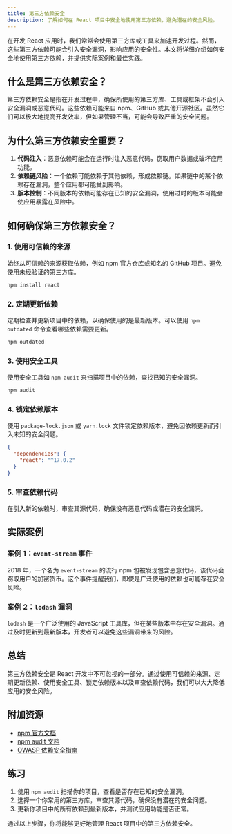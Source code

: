 ```yaml
---
title: 第三方依赖安全
description: 了解如何在 React 项目中安全地使用第三方依赖，避免潜在的安全风险。
---
```


在开发 React 应用时，我们常常会使用第三方库或工具来加速开发过程。然而，这些第三方依赖可能会引入安全漏洞，影响应用的安全性。本文将详细介绍如何安全地使用第三方依赖，并提供实际案例和最佳实践。

## 什么是第三方依赖安全？

第三方依赖安全是指在开发过程中，确保所使用的第三方库、工具或框架不会引入安全漏洞或恶意代码。这些依赖可能来自 npm、GitHub 或其他开源社区。虽然它们可以极大地提高开发效率，但如果管理不当，可能会导致严重的安全问题。

## 为什么第三方依赖安全重要？

1. **代码注入**：恶意依赖可能会在运行时注入恶意代码，窃取用户数据或破坏应用功能。
2. **依赖链风险**：一个依赖可能依赖于其他依赖，形成依赖链。如果链中的某个依赖存在漏洞，整个应用都可能受到影响。
3. **版本控制**：不同版本的依赖可能存在已知的安全漏洞，使用过时的版本可能会使应用暴露在风险中。

## 如何确保第三方依赖安全？

### 1. 使用可信赖的来源

始终从可信赖的来源获取依赖，例如 npm 官方仓库或知名的 GitHub 项目。避免使用未经验证的第三方库。

```bash
npm install react
```

### 2. 定期更新依赖

定期检查并更新项目中的依赖，以确保使用的是最新版本。可以使用 `npm outdated` 命令查看哪些依赖需要更新。

```bash
npm outdated
```

### 3. 使用安全工具

使用安全工具如 `npm audit` 来扫描项目中的依赖，查找已知的安全漏洞。

```bash
npm audit
```

### 4. 锁定依赖版本

使用 `package-lock.json` 或 `yarn.lock` 文件锁定依赖版本，避免因依赖更新而引入未知的安全问题。

```json
{
  "dependencies": {
    "react": "^17.0.2"
  }
}
```

### 5. 审查依赖代码

在引入新的依赖时，审查其源代码，确保没有恶意代码或潜在的安全漏洞。

## 实际案例

### 案例 1：`event-stream` 事件

2018 年，一个名为 `event-stream` 的流行 npm 包被发现包含恶意代码，该代码会窃取用户的加密货币。这个事件提醒我们，即使是广泛使用的依赖也可能存在安全风险。

### 案例 2：`lodash` 漏洞

`lodash` 是一个广泛使用的 JavaScript 工具库，但在某些版本中存在安全漏洞。通过及时更新到最新版本，开发者可以避免这些漏洞带来的风险。

## 总结

第三方依赖安全是 React 开发中不可忽视的一部分。通过使用可信赖的来源、定期更新依赖、使用安全工具、锁定依赖版本以及审查依赖代码，我们可以大大降低应用的安全风险。

## 附加资源

- [npm 官方文档](https://docs.npmjs.com/)
- [npm audit 文档](https://docs.npmjs.com/cli/v7/commands/npm-audit)
- [OWASP 依赖安全指南](https://owasp.org/www-project-dependency-check/)

## 练习

1. 使用 `npm audit` 扫描你的项目，查看是否存在已知的安全漏洞。
2. 选择一个你常用的第三方库，审查其源代码，确保没有潜在的安全问题。
3. 更新你项目中的所有依赖到最新版本，并测试应用功能是否正常。

通过以上步骤，你将能够更好地管理 React 项目中的第三方依赖安全。